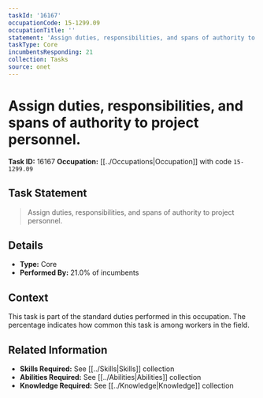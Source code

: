 ```yaml
---
taskId: '16167'
occupationCode: 15-1299.09
occupationTitle: ''
statement: 'Assign duties, responsibilities, and spans of authority to project personnel.'
taskType: Core
incumbentsResponding: 21
collection: Tasks
source: onet
---
```

# Assign duties, responsibilities, and spans of authority to project personnel.

**Task ID:** 16167
**Occupation:** [[../Occupations|Occupation]] with code `15-1299.09`

## Task Statement

> Assign duties, responsibilities, and spans of authority to project personnel.

## Details

- **Type:** Core
- **Performed By:** 21.0% of incumbents

## Context

This task is part of the standard duties performed in this occupation. The percentage indicates how common this task is among workers in the field.

## Related Information

- **Skills Required:** See [[../Skills|Skills]] collection
- **Abilities Required:** See [[../Abilities|Abilities]] collection
- **Knowledge Required:** See [[../Knowledge|Knowledge]] collection
